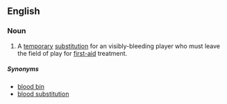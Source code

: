 ==English==
{{wikipedia}}

===Noun===
{{en-noun|head=[[blood]] [[replacement]]}}

# {{context|rugby|lang=en}} A [[temporary]] [[substitution]] for an visibly-bleeding player who must leave the field of play for [[first-aid]] treatment.

=====Synonyms=====
* [[blood bin]]
* [[blood substitution]]